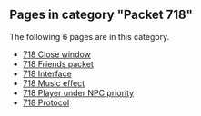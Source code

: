 <!-- DO NOT EDIT BELOW THIS LINE, OR CHANGE THIS COMMENT, CODE AUTOMATICALLY GENERATED BY category.sh -->
== '''Pages in category "Packet 718"''' ==
The following 6 pages are in this category.
* [[718 Close window]]
* [[718 Friends packet]]
* [[718 Interface]]
* [[718 Music effect]]
* [[718 Player under NPC priority]]
* [[718 Protocol]]
